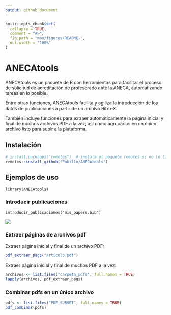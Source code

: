 ```yaml
---
output: github_document
---
```


<!-- README.md is generated from README.Rmd. Please edit that file -->

```r
knitr::opts_chunk$set(
  collapse = TRUE,
  comment = "#>",
  fig.path = "man/figures/README-",
  out.width = "100%"
)
```

# ANECAtools

<!-- badges: start -->
<!-- badges: end -->

ANECAtools es un paquete de R con herramientas para facilitar el proceso de solicitud de acreditación de profesorado ante la ANECA, automatizando tareas en lo posible. 

Entre otras funciones, ANECAtools facilita y agiliza la introducción de los datos de publicaciones a partir de un archivo BibTeX. 

También incluye funciones para extraer automáticamente la página inicial y final de muchos archivos PDF a la vez, así como agruparlos en un único archivo listo para subir a la plataforma.

## Instalación

``` r
# install.packages("remotes")  # instala el paquete remotes si no lo tienes instalado
remotes::install_github("Pakillo/ANECAtools")
```

## Ejemplos de uso

`library(ANECAtools)`

### Introducir publicaciones

`introducir_publicaciones("mis_papers.bib")`

![](man/figures/ANECAtools.gif)


### Extraer páginas de archivos pdf

Extraer página inicial y final de un archivo PDF:

```r
pdf_extraer_pags("articulo.pdf")
```

Extraer página inicial y final de muchos PDF a la vez:

```r
archivos <- list.files("carpeta_pdfs", full.names = TRUE)
lapply(archivos, pdf_extraer_pags)
```


### Combinar pdfs en un único archivo

```r
pdfs <- list.files("PDF_SUBSET", full.names = TRUE)
pdf_combinar(pdfs)
```


